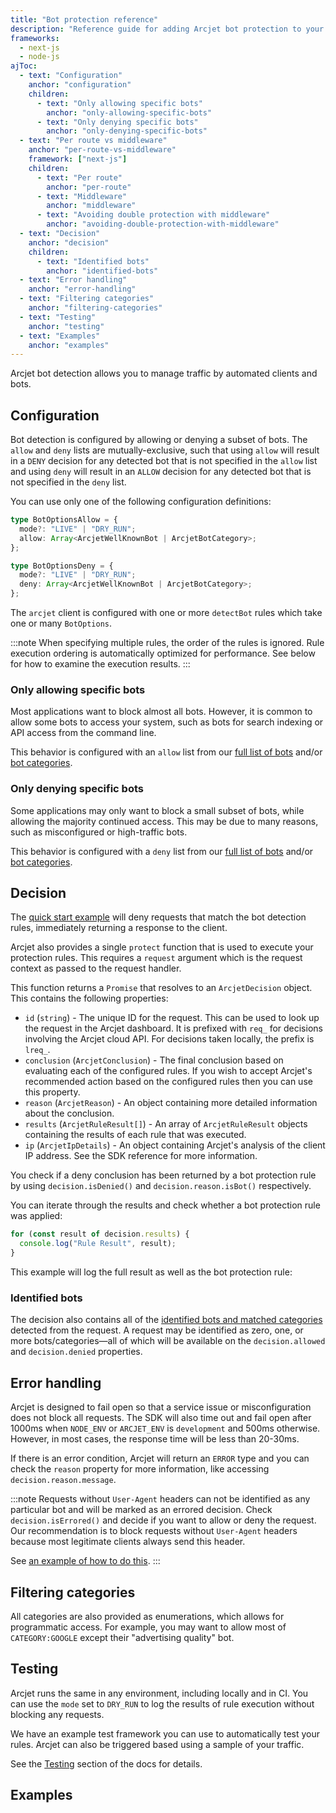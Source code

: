 ```yaml
---
title: "Bot protection reference"
description: "Reference guide for adding Arcjet bot protection to your Next.js, Node.js, Bun, or SvelteKit app.."
frameworks:
  - next-js
  - node-js
ajToc:
  - text: "Configuration"
    anchor: "configuration"
    children:
      - text: "Only allowing specific bots"
        anchor: "only-allowing-specific-bots"
      - text: "Only denying specific bots"
        anchor: "only-denying-specific-bots"
  - text: "Per route vs middleware"
    anchor: "per-route-vs-middleware"
    framework: ["next-js"]
    children:
      - text: "Per route"
        anchor: "per-route"
      - text: "Middleware"
        anchor: "middleware"
      - text: "Avoiding double protection with middleware"
        anchor: "avoiding-double-protection-with-middleware"
  - text: "Decision"
    anchor: "decision"
    children:
      - text: "Identified bots"
        anchor: "identified-bots"
  - text: "Error handling"
    anchor: "error-handling"
  - text: "Filtering categories"
    anchor: "filtering-categories"
  - text: "Testing"
    anchor: "testing"
  - text: "Examples"
    anchor: "examples"
---
```



Arcjet bot detection allows you to manage traffic by automated clients and bots.

## Configuration

Bot detection is configured by allowing or denying a subset of bots. The `allow`
and `deny` lists are mutually-exclusive, such that using `allow` will result in
a `DENY` decision for any detected bot that is not specified in the `allow` list
and using `deny` will result in an `ALLOW` decision for any detected bot that is
not specified in the `deny` list.

You can use only one of the following configuration definitions:

```ts
type BotOptionsAllow = {
  mode?: "LIVE" | "DRY_RUN";
  allow: Array<ArcjetWellKnownBot | ArcjetBotCategory>;
};
```

```ts
type BotOptionsDeny = {
  mode?: "LIVE" | "DRY_RUN";
  deny: Array<ArcjetWellKnownBot | ArcjetBotCategory>;
};
```

The `arcjet` client is configured with one or more `detectBot` rules which take
one or many `BotOptions`.

:::note
When specifying multiple rules, the order of the rules is ignored. Rule
execution ordering is automatically optimized for performance. See below for
how to examine the execution results.
:::

### Only allowing specific bots

Most applications want to block almost all bots. However, it is common to allow
some bots to access your system, such as bots for search indexing or API
access from the command line.

This behavior is configured with an `allow` list from our [full list of
bots](https://arcjet.com/bot-list) and/or [bot
categories](/bot-protection/identifying-bots#bot-categories).

<SlotByFramework client:load>
  <AllowingBotsNextJs slot="next-js" />
  <AllowingBotsNodeJs slot="node-js" />
</SlotByFramework>

### Only denying specific bots

Some applications may only want to block a small subset of bots, while allowing
the majority continued access. This may be due to many reasons, such as
misconfigured or high-traffic bots.

This behavior is configured with a `deny` list from our [full list of
bots](https://arcjet.com/bot-list) and/or [bot
categories](/bot-protection/identifying-bots#bot-categories).

<SlotByFramework client:load>
  <DenyingBotsNextJs slot="next-js" />
  <DenyingBotsNodeJs slot="node-js" />
</SlotByFramework>

<SlotByFramework client:load>
  <PerRouteVsMiddlewareNextJs slot="next-js" />
</SlotByFramework>

## Decision

The [quick start example](/bot-protection/quick-start) will deny requests that
match the bot detection rules, immediately returning a response to the client.

Arcjet also provides a single `protect` function that is used to execute your
protection rules. This requires a `request` argument which is the request
context as passed to the request handler.

This function returns a `Promise` that resolves to an
`ArcjetDecision` object. This contains the following properties:

- `id` (`string`) - The unique ID for the request. This can be used to look up
  the request in the Arcjet dashboard. It is prefixed with `req_` for decisions
  involving the Arcjet cloud API. For decisions taken locally, the prefix is
  `lreq_`.
- `conclusion` (`ArcjetConclusion`) - The final conclusion based on evaluating
  each of the configured rules. If you wish to accept Arcjet's recommended
  action based on the configured rules then you can use this property.
- `reason` (`ArcjetReason`) - An object containing more detailed
  information about the conclusion.
- `results` (`ArcjetRuleResult[]`) - An array of `ArcjetRuleResult` objects
  containing the results of each rule that was executed.
- `ip` (`ArcjetIpDetails`) - An object containing Arcjet's analysis of the
  client IP address. See the SDK reference for more information.

You check if a deny conclusion has been returned by a bot protection rule by
using `decision.isDenied()` and `decision.reason.isBot()` respectively.

You can iterate through the results and check whether a bot protection rule was
applied:

```ts
for (const result of decision.results) {
  console.log("Rule Result", result);
}
```

This example will log the full result as well as the bot protection rule:

<SlotByFramework client:load>
  <DecisionLogNextJs slot="next-js" />
  <DecisionLogNodeJs slot="node-js" />
</SlotByFramework>

### Identified bots

The decision also contains all of the [identified
bots and matched categories](/bot-protection/identifying-bots) detected from the
request. A request may be identified as zero, one, or more bots/categories—all
of which will be available on the `decision.allowed` and `decision.denied`
properties.

<SlotByFramework client:load>
  <IdentifiedBotsNextJs slot="next-js" />
  <IdentifiedBotsNextJs slot="node-js" />
</SlotByFramework>

## Error handling

Arcjet is designed to fail open so that a service issue or misconfiguration does
not block all requests. The SDK will also time out and fail open after 1000ms
when `NODE_ENV` or `ARCJET_ENV` is `development` and 500ms otherwise. However,
in most cases, the response time will be less than 20-30ms.

If there is an error condition, Arcjet will return an
`ERROR` type and you can check the `reason` property for more information, like
accessing `decision.reason.message`.

:::note
Requests without `User-Agent` headers can not be identified as any particular
bot and will be marked as an errored decision. Check `decision.isErrored()` and
decide if you want to allow or deny the request. Our recommendation is to block
requests without `User-Agent` headers because most legitimate clients always
send this header.

See [an example of how to do this](/bot-protection/concepts#user-agent-header).
:::

<SlotByFramework client:load>
  <ErrorsNextJs slot="next-js" />
  <ErrorsNodeJs slot="node-js" />
</SlotByFramework>

## Filtering categories

All categories are also provided as enumerations, which allows for programmatic
access. For example, you may want to allow most of `CATEGORY:GOOGLE` except
their "advertising quality" bot.

<SlotByFramework client:load>
  <FilteringNextJs slot="next-js" />
  <FilteringNodeJs slot="node-js" />
</SlotByFramework>

## Testing

Arcjet runs the same in any environment, including locally and in CI. You can
use the `mode` set to `DRY_RUN` to log the results of rule execution without
blocking any requests.

We have an example test framework you can use to automatically test your rules.
Arcjet can also be triggered based using a sample of your traffic.

See the [Testing](/testing) section of the docs for details.

## Examples

<SlotByFramework client:load>
  <ExamplesNextJs slot="next-js" />
</SlotByFramework>

<Comments />
